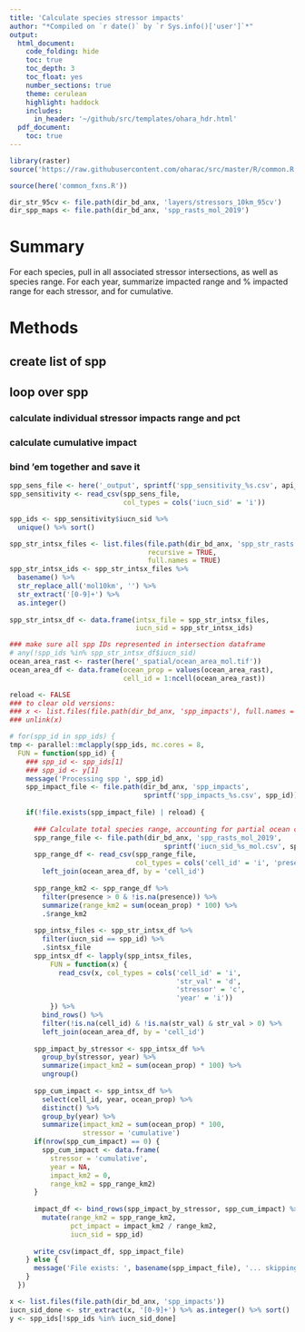 ```yaml
---
title: 'Calculate species stressor impacts'
author: "*Compiled on `r date()` by `r Sys.info()['user']`*"
output: 
  html_document:
    code_folding: hide
    toc: true
    toc_depth: 3
    toc_float: yes
    number_sections: true
    theme: cerulean
    highlight: haddock
    includes: 
      in_header: '~/github/src/templates/ohara_hdr.html'
  pdf_document:
    toc: true
---
```


``` r

library(raster)
source('https://raw.githubusercontent.com/oharac/src/master/R/common.R')

source(here('common_fxns.R'))

dir_str_95cv <- file.path(dir_bd_anx, 'layers/stressors_10km_95cv')
dir_spp_maps <- file.path(dir_bd_anx, 'spp_rasts_mol_2019')
```


# Summary

For each species, pull in all associated stressor intersections, as well as species range.  For each year, summarize impacted range and % impacted range for each stressor, and for cumulative.

# Methods

## create list of spp
## loop over spp
### calculate individual stressor impacts range and pct
### calculate cumulative impact
### bind 'em together and save it

```r
spp_sens_file <- here('_output', sprintf('spp_sensitivity_%s.csv', api_version))
spp_sensitivity <- read_csv(spp_sens_file,
                            col_types = cols('iucn_sid' = 'i'))

spp_ids <- spp_sensitivity$iucn_sid %>%
  unique() %>% sort()

spp_str_intsx_files <- list.files(file.path(dir_bd_anx, 'spp_str_rasts'),
                                  recursive = TRUE,
                                  full.names = TRUE)
spp_str_intsx_ids <- spp_str_intsx_files %>%
  basename() %>%
  str_replace_all('mol10km', '') %>%
  str_extract('[0-9]+') %>%
  as.integer()
  
spp_str_intsx_df <- data.frame(intsx_file = spp_str_intsx_files,
                               iucn_sid = spp_str_intsx_ids)

### make sure all spp IDs represented in intersection dataframe
# any(!spp_ids %in% spp_str_intsx_df$iucn_sid)
ocean_area_rast <- raster(here('_spatial/ocean_area_mol.tif'))
ocean_area_df <- data.frame(ocean_prop = values(ocean_area_rast),
                            cell_id = 1:ncell(ocean_area_rast))

reload <- FALSE
### to clear old versions:
### x <- list.files(file.path(dir_bd_anx, 'spp_impacts'), full.names = TRUE)
### unlink(x)

# for(spp_id in spp_ids) {
tmp <- parallel::mclapply(spp_ids, mc.cores = 8, 
  FUN = function(spp_id) {
    ### spp_id <- spp_ids[1]
    ### spp_id <- y[1]
    message('Processing spp ', spp_id)
    spp_impact_file <- file.path(dir_bd_anx, 'spp_impacts',
                                 sprintf('spp_impacts_%s.csv', spp_id))
    
    if(!file.exists(spp_impact_file) | reload) {
    
      ### Calculate total species range, accounting for partial ocean cells
      spp_range_file <- file.path(dir_bd_anx, 'spp_rasts_mol_2019',
                                      sprintf('iucn_sid_%s_mol.csv', spp_id))
      spp_range_df <- read_csv(spp_range_file, 
                               col_types = cols('cell_id' = 'i', 'presence' = 'i')) %>%
        left_join(ocean_area_df, by = 'cell_id')
      
      spp_range_km2 <- spp_range_df %>%
        filter(presence > 0 & !is.na(presence)) %>%
        summarize(range_km2 = sum(ocean_prop) * 100) %>%
        .$range_km2
      
      spp_intsx_files <- spp_str_intsx_df %>%
        filter(iucn_sid == spp_id) %>%
        .$intsx_file
      spp_intsx_df <- lapply(spp_intsx_files,
          FUN = function(x) {
            read_csv(x, col_types = cols('cell_id' = 'i',
                                         'str_val' = 'd',
                                         'stressor' = 'c',
                                         'year' = 'i'))
          }) %>%
        bind_rows() %>%
        filter(!is.na(cell_id) & !is.na(str_val) & str_val > 0) %>%
        left_join(ocean_area_df, by = 'cell_id')
      
      spp_impact_by_stressor <- spp_intsx_df %>%
        group_by(stressor, year) %>%
        summarize(impact_km2 = sum(ocean_prop) * 100) %>%
        ungroup()
      
      spp_cum_impact <- spp_intsx_df %>%
        select(cell_id, year, ocean_prop) %>%
        distinct() %>%
        group_by(year) %>%
        summarize(impact_km2 = sum(ocean_prop) * 100,
                  stressor = 'cumulative')
      if(nrow(spp_cum_impact) == 0) {
        spp_cum_impact <- data.frame(
          stressor = 'cumulative',
          year = NA,
          impact_km2 = 0,
          range_km2 = spp_range_km2)
      }
      
      impact_df <- bind_rows(spp_impact_by_stressor, spp_cum_impact) %>%
        mutate(range_km2 = spp_range_km2,
               pct_impact = impact_km2 / range_km2,
               iucn_sid = spp_id)
      
      write_csv(impact_df, spp_impact_file)
    } else {
      message('File exists: ', basename(spp_impact_file), '... skipping!')
    }
  })

```

```r
x <- list.files(file.path(dir_bd_anx, 'spp_impacts'))
iucn_sid_done <- str_extract(x, '[0-9]+') %>% as.integer() %>% sort()
y <- spp_ids[!spp_ids %in% iucn_sid_done]


```


